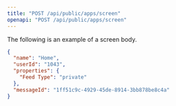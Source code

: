 ```yaml
---
title: "POST /api/public/apps/screen"
openapi: "POST /api/public/apps/screen"
---
```


The following is an example of a screen body.

```json example body
{
  "name": "Home",
  "userId": "1043",
  "properties": {
    "Feed Type": "private"
  },
  "messageId": "1ff51c9c-4929-45de-8914-3bb878be8c4a"
}
```